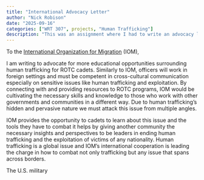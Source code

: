 ```yaml
---
title: "International Advocacy Letter"
author: "Nick Robison"
date: "2025-09-16"
categories: ["WRT 307", projects, "Human Trafficking"]
description: "This was an assignment where I had to write an advocacy letter to an international organization. I wrote to the International Organization for Migration to advocate for more education on human trafficking."
---
```


To the [International Organization for Migration](https://www.iom.int/) (IOM),

I am writing to advocate for more educational opportunities surrounding human trafficking for ROTC cadets. Similarly to IOM, officers will work in foreign settings and must be competent in cross-cultural communication especially on sensitive issues like human trafficking and exploitation. By connecting with and providing resources to ROTC programs, IOM would be cultivating the necessary skills and knowledge to those who work with other governments and communities in a different way. Due to human trafficking’s hidden and pervasive nature we must attack this issue from multiple angles.

IOM provides the opportunity to cadets to learn about this issue and the tools they have to combat it helps by giving another community the necessary insights and perspectives to be leaders in ending human trafficking and the exploitation of victims of any nationality. Human trafficking is a global issue and IOM’s international cooperation is leading the charge in how to combat not only trafficking but any issue that spans across borders.

The U.S. military
